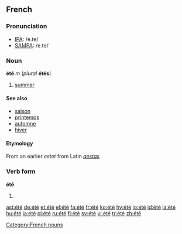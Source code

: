 {{see|ete}}
==French==

===Pronunciation===
*[[w:IPA|IPA]]: /e.te/
*[[w:SAMPA|SAMPA]]: /e.te/

===Noun===
'''été''' ''m'' (''plural'' '''étés''')

# [[summer]]

====See also====
*[[saison]]
*[[printemps]]
*[[automne]]
*[[hiver]]

[[Category:French nouns]]
====Etymology====
{{rfc-level|Etymology not at level 3}}
From an earlier ''estet'' from Latin ''[[aestas]]''

===Verb form===
'''été''' 

# {{past participle of|être|lang=French}}

[[ast:été]]
[[de:été]]
[[et:été]]
[[el:été]]
[[fa:été]]
[[fr:été]]
[[ko:été]]
[[hy:été]]
[[io:été]]
[[id:été]]
[[la:été]]
[[hu:été]]
[[ja:été]]
[[pl:été]]
[[ru:été]]
[[fi:été]]
[[sv:été]]
[[vi:été]]
[[tr:été]]
[[zh:été]]